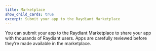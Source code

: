 ```yaml
---
title: Marketplace
show_child_cards: true
excerpt: Submit your app to the Raydiant Marketplace
---
```


You can submit your app to the Raydiant Marketplace to share your app with thousands of Raydiant users. Apps are carefully reviewed before they’re made available in the marketplace.
